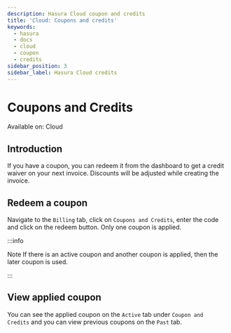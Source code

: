 ```yaml
---
description: Hasura Cloud coupon and credits
title: 'Cloud: Coupons and credits'
keywords:
  - hasura
  - docs
  - cloud
  - coupon
  - credits
sidebar_position: 3
sidebar_label: Hasura Cloud credits
---
```



# Coupons and Credits

<div className='badge badge--primary heading-badge'>Available on: Cloud</div>

## Introduction

If you have a coupon, you can redeem it from the dashboard to get a credit waiver on your next invoice. Discounts will
be adjusted while creating the invoice.

## Redeem a coupon

Navigate to the `Billing` tab, click on `Coupons and Credits`, enter the code and click on the redeem button. Only one
coupon is applied.

:::info

Note If there is an active coupon and another coupon is applied, then the later coupon is used.

:::

<Thumbnail src='/img/account-management/billing/coupon_redemption.png' alt='Coupons and Credits' />

<Thumbnail src='/img/account-management/billing/applied_coupon.png' alt='Applied coupon' />

## View applied coupon

You can see the applied coupon on the `Active` tab under `Coupon and Credits` and you can view previous coupons on the
`Past` tab.
